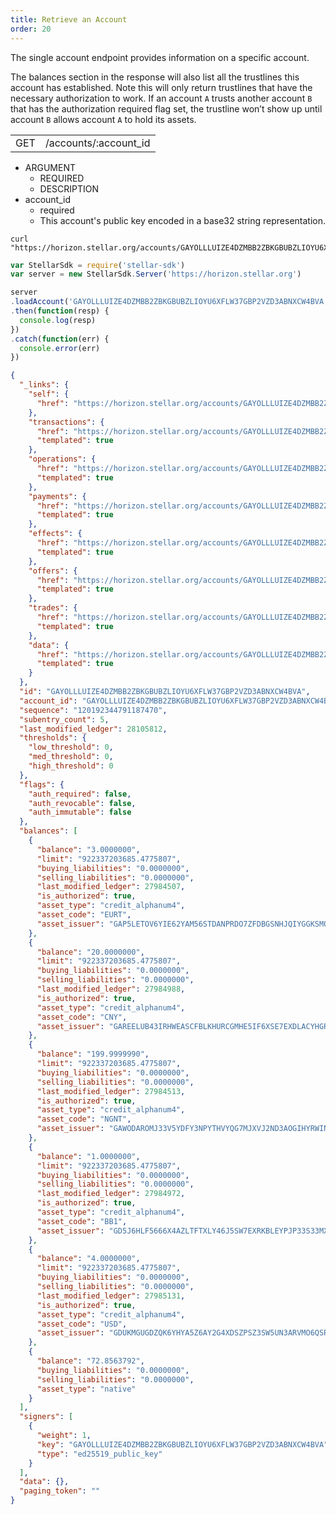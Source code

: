 ```yaml
---
title: Retrieve an Account
order: 20
---
```



The single account endpoint provides information on a specific account.

The balances section in the response will also list all the trustlines this account has established. Note this will only return trustlines that have the necessary authorization to work. If an account `A` trusts another account `B` that has the authorization required flag set, the trustline won’t show up until account `B` allows account `A` to hold its assets.

<Endpoint>

|     |                              |
| --- | ---------------------------- |
| GET | /accounts/:account_id |

</Endpoint>

<AttributeTable>

- ARGUMENT
  - REQUIRED
  - DESCRIPTION
- account_id
  - required
  - This account's public key encoded in a base32 string representation.

</AttributeTable>

<CodeExample title="Example Request">

```curl
curl "https://horizon.stellar.org/accounts/GAYOLLLUIZE4DZMBB2ZBKGBUBZLIOYU6XFLW37GBP2VZD3ABNXCW4BVA"
```

```JavaScript
var StellarSdk = require('stellar-sdk')
var server = new StellarSdk.Server('https://horizon.stellar.org')

server
.loadAccount('GAYOLLLUIZE4DZMBB2ZBKGBUBZLIOYU6XFLW37GBP2VZD3ABNXCW4BVA')
.then(function(resp) {
  console.log(resp)
})
.catch(function(err) {
  console.error(err)
})
```

</CodeExample>

<ExampleResponse title="Example Response">

```json
{
  "_links": {
    "self": {
      "href": "https://horizon.stellar.org/accounts/GAYOLLLUIZE4DZMBB2ZBKGBUBZLIOYU6XFLW37GBP2VZD3ABNXCW4BVA"
    },
    "transactions": {
      "href": "https://horizon.stellar.org/accounts/GAYOLLLUIZE4DZMBB2ZBKGBUBZLIOYU6XFLW37GBP2VZD3ABNXCW4BVA/transactions{?cursor,limit,order}",
      "templated": true
    },
    "operations": {
      "href": "https://horizon.stellar.org/accounts/GAYOLLLUIZE4DZMBB2ZBKGBUBZLIOYU6XFLW37GBP2VZD3ABNXCW4BVA/operations{?cursor,limit,order}",
      "templated": true
    },
    "payments": {
      "href": "https://horizon.stellar.org/accounts/GAYOLLLUIZE4DZMBB2ZBKGBUBZLIOYU6XFLW37GBP2VZD3ABNXCW4BVA/payments{?cursor,limit,order}",
      "templated": true
    },
    "effects": {
      "href": "https://horizon.stellar.org/accounts/GAYOLLLUIZE4DZMBB2ZBKGBUBZLIOYU6XFLW37GBP2VZD3ABNXCW4BVA/effects{?cursor,limit,order}",
      "templated": true
    },
    "offers": {
      "href": "https://horizon.stellar.org/accounts/GAYOLLLUIZE4DZMBB2ZBKGBUBZLIOYU6XFLW37GBP2VZD3ABNXCW4BVA/offers{?cursor,limit,order}",
      "templated": true
    },
    "trades": {
      "href": "https://horizon.stellar.org/accounts/GAYOLLLUIZE4DZMBB2ZBKGBUBZLIOYU6XFLW37GBP2VZD3ABNXCW4BVA/trades{?cursor,limit,order}",
      "templated": true
    },
    "data": {
      "href": "https://horizon.stellar.org/accounts/GAYOLLLUIZE4DZMBB2ZBKGBUBZLIOYU6XFLW37GBP2VZD3ABNXCW4BVA/data/{key}",
      "templated": true
    }
  },
  "id": "GAYOLLLUIZE4DZMBB2ZBKGBUBZLIOYU6XFLW37GBP2VZD3ABNXCW4BVA",
  "account_id": "GAYOLLLUIZE4DZMBB2ZBKGBUBZLIOYU6XFLW37GBP2VZD3ABNXCW4BVA",
  "sequence": "120192344791187470",
  "subentry_count": 5,
  "last_modified_ledger": 28105812,
  "thresholds": {
    "low_threshold": 0,
    "med_threshold": 0,
    "high_threshold": 0
  },
  "flags": {
    "auth_required": false,
    "auth_revocable": false,
    "auth_immutable": false
  },
  "balances": [
    {
      "balance": "3.0000000",
      "limit": "922337203685.4775807",
      "buying_liabilities": "0.0000000",
      "selling_liabilities": "0.0000000",
      "last_modified_ledger": 27984507,
      "is_authorized": true,
      "asset_type": "credit_alphanum4",
      "asset_code": "EURT",
      "asset_issuer": "GAP5LETOV6YIE62YAM56STDANPRDO7ZFDBGSNHJQIYGGKSMOZAHOOS2S"
    },
    {
      "balance": "20.0000000",
      "limit": "922337203685.4775807",
      "buying_liabilities": "0.0000000",
      "selling_liabilities": "0.0000000",
      "last_modified_ledger": 27984988,
      "is_authorized": true,
      "asset_type": "credit_alphanum4",
      "asset_code": "CNY",
      "asset_issuer": "GAREELUB43IRHWEASCFBLKHURCGMHE5IF6XSE7EXDLACYHGRHM43RFOX"
    },
    {
      "balance": "199.9999990",
      "limit": "922337203685.4775807",
      "buying_liabilities": "0.0000000",
      "selling_liabilities": "0.0000000",
      "last_modified_ledger": 27984513,
      "is_authorized": true,
      "asset_type": "credit_alphanum4",
      "asset_code": "NGNT",
      "asset_issuer": "GAWODAROMJ33V5YDFY3NPYTHVYQG7MJXVJ2ND3AOGIHYRWINES6ACCPD"
    },
    {
      "balance": "1.0000000",
      "limit": "922337203685.4775807",
      "buying_liabilities": "0.0000000",
      "selling_liabilities": "0.0000000",
      "last_modified_ledger": 27984972,
      "is_authorized": true,
      "asset_type": "credit_alphanum4",
      "asset_code": "BB1",
      "asset_issuer": "GD5J6HLF5666X4AZLTFTXLY46J5SW7EXRKBLEYPJP33S33MXZGV6CWFN"
    },
    {
      "balance": "4.0000000",
      "limit": "922337203685.4775807",
      "buying_liabilities": "0.0000000",
      "selling_liabilities": "0.0000000",
      "last_modified_ledger": 27985131,
      "is_authorized": true,
      "asset_type": "credit_alphanum4",
      "asset_code": "USD",
      "asset_issuer": "GDUKMGUGDZQK6YHYA5Z6AY2G4XDSZPSZ3SW5UN3ARVMO6QSRDWP5YLEX"
    },
    {
      "balance": "72.8563792",
      "buying_liabilities": "0.0000000",
      "selling_liabilities": "0.0000000",
      "asset_type": "native"
    }
  ],
  "signers": [
    {
      "weight": 1,
      "key": "GAYOLLLUIZE4DZMBB2ZBKGBUBZLIOYU6XFLW37GBP2VZD3ABNXCW4BVA",
      "type": "ed25519_public_key"
    }
  ],
  "data": {},
  "paging_token": ""
}
```

</ExampleResponse>

